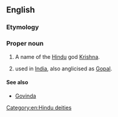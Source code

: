 ==English==

===Etymology===
{{etyl|sa|en}} {{m|sa|गोपाल|tr=gó-pālá}}

===Proper noun===
{{en-proper noun}}

# A name of the [[Hindu]] god [[Krishna]].
# {{given name|male|from=Sanskrit}} used in [[India]], also anglicised as [[Gopal]].

====See also====
* [[Govinda]]

[[Category:en:Hindu deities]]